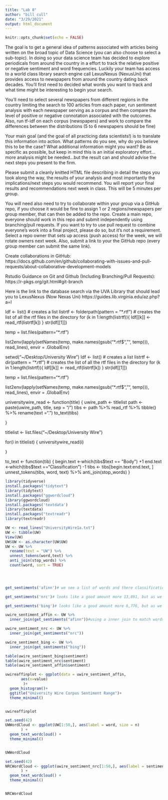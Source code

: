 ```yaml
---
title: "Lab 8"
author: "bill cull"
date: "3/29/2021"
output: html_document
---
```


```r
knitr::opts_chunk$set(echo = FALSE)
```


The goal is to get a general idea of patterns associated with articles being written on the broad topic of Data Science (you can also choose to select a sub-topic). In doing so your data science team has decided to explore periodicals from around the country in a effort to track the relative positive or negative sentiment and word frequencies. Luckily your team has access to a world class library search engine call LexusNexus (NexusUni) that provides access to newspapers from around the country dating back decades. You'll first need to decided what words you want to track and what time might be interesting to begin your search. 

You'll need to select several newspapers from different regions in the country limiting the search to 100 articles from each paper, run sentiment analysis with each newspaper serving as a corpus and then compare the level of positive or negative connotation associated with the outcomes. Also, run tf-idf on each corpus (newspapers) and work to compare the differences between the distributions (5 to 6 newspapers should be fine)

Your main goal (and the goal of all practicing data scientists!) is to translate this information into action. What patterns do you see, why do you believe this to be the case? What additional information might you want? Be as specific as possible, but keep in mind this is an initial exploratory effort...more analysis might be needed...but the result can and should advise the next steps you present to the firm. 


Please submit a cleanly knitted HTML file describing in detail the steps you took along the way, the results of your analysis and most importantly the implications/next steps you would recommend.  You will report your final results and recommendations next week in class. This will be 5 minutes per group. 

You will need also need to try to collaborate within your group via a GitHub repo, if you choose it would be fine to assign 1 or 2 regions/newspapers per group member, that can then be added to the repo. Create a main repo, everyone should work in this repo and submit independently using branching/pull requests. If you want to try to use pull request to combine everyone's work into a final project, please do so, but it's not a requirement. Select a repo owner that sets up access (push access) for the week, we will rotate owners next week. Also, submit a link to your the GitHub repo (every group member can submit the same link). 

Create collaborations in GitHub: https://docs.github.com/en/github/collaborating-with-issues-and-pull-requests/about-collaborative-development-models

Rstudio Guidance on Git and Github (Including Branching/Pull Requests): https://r-pkgs.org/git.html#git-branch


Here is the link to the database search via the UVA Library that should lead you to LexusNexus (Now Nexas Uni)
https://guides.lib.virginia.edu/az.php?a=l





ldf <- list() # creates a list
listrtf <- folderpath(pattern = "*.rtf") # creates the list of all the rtf files in the directory
for (k in 1:length(listrtf)){
 ldf[[k]] <- read_rtf(listrtf[k])
}
str(ldf[[1]]) 


temp = list.files(pattern="*.rtf")

list2env(lapply(setNames(temp, make.names(gsub("*.rtf$", "", temp))),
         read_lines), envir = .GlobalEnv)
         

setwd("~/Desktop/University Wire")
ldf <- list() # creates a list
listrtf <- dir(pattern = "*.rtf") # creates the list of all the rtf files in the directory
for (k in 1:length(listrtf)){
 ldf[[k]] <- read_rtf(listrtf[k])
}
str(ldf[[1]]) 


temp = list.files(pattern="*.rtf")

list2env(lapply(setNames(temp, make.names(gsub("*.rtf$", "", temp))),
         read_lines), envir = .GlobalEnv)
         
universitywire_read <- function(title) {
  uwire_path <- titlelist
  path <- paste(uwire_path, title, sep = "/")
  tibs <- path %>%
    read_rtf %>%
    tibble() %>%
    rename(text =".")
  to_text(tibs)
  
}


titlelist <- list.files("~/Desktop/University Wire")

for(i in titlelist) {
  universitywire_read(i)
  
}

to_text <- function(tib) {
  begin.text <-which(tibs$text == "Body") +1
  end.text <-which(tibs$text =="Classification") -1
  tibs <- tibs[begin.text:end.text, ]
  unnest_tokens(tibs, word, text) %>%
    anti_join(stop_words)
}





```r

library(tidyverse)
install.packages("tidytext")
library(tidytext)
install.packages("ggwordcloud")
library(ggwordcloud)
install.packages('textdata')
library(textdata)
install.packages("textreadr")
library(textreadr)

```




```r
UW <- read_lines("UniversityWire1a.txt")
UW <- tibble(UW)
View(UW)
UW$UW <- as.character(UW$UW)
UW <- UW %>%
  rename(text = "UW") %>%
  unnest_tokens(word,text) %>%
  anti_join(stop_words) %>%
  count(word, sort = TRUE) 
  




```


```r
get_sentiments('afinn')# we see a list of words and there classification, 2,467 - not really that many overall. 

get_sentiments('nrc')# looks like a good amount more 13,891, but as we can see words are classified in several different categories. 

get_sentiments('bing')# looks like a good amount more 6,776, but as we can see just negative and positive. 
```

```r

uwire_sentiment_affin <- UW %>%
  inner_join(get_sentiments("afinn"))#using a inner join to match words and add the sentiment variable

uwire_sentiment_nrc <- UW %>%
  inner_join(get_sentiments("nrc"))

uwire_sentiment_bing <- UW %>%
  inner_join(get_sentiments("bing"))

```


```r

table(uwire_sentiment_bing$sentiment)
table(uwire_sentiment_nrc$sentiment)
table(uwire_sentiment_affin$sentiment)


```

```r

uwireaffinplot <- ggplot(data = uwire_sentiment_affin, 
       aes(x=value)
        )+
  geom_histogram()+
  ggtitle("University Wire Corpus Sentiment Range")+
  theme_minimal()


uwireaffinplot
```

```r
set.seed(42)
UWWordCloud <- ggplot(UW[1:50,], aes(label = word, size = n)
       ) +
  geom_text_wordcloud() +
  theme_minimal()


UWWordCloud
```


```r



set.seed(42)
NRCWordCloud <- ggplot(uwire_sentiment_nrc[1:50,], aes(label = sentiment, size = n)
       ) +
  geom_text_wordcloud() +
  theme_minimal()


NRCWordCloud

```



